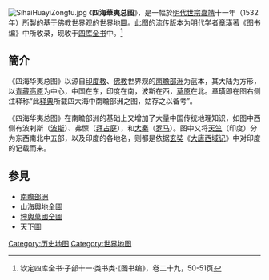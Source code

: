 [[Image:SihaiHuayiZongtu.jpg|thumb]]
《'''四海華夷总图'''》，是一幅於[[明代|明代]][[明世宗|世宗]][[嘉靖|嘉靖]]十一年（1532年）所製的基于佛教世界观的世界地圖。此图的流传版本为明代学者章璜著《图书编》中所收录，现收于[[四库全书|四库全书]]中。<ref>钦定四库全书·子部十一·类书类·《图书编》，卷二十九，50-51页</ref>

==簡介==
《四海华夷总图》以源自[[印度教|印度教]]、[[佛教|佛教]]世界观的[[南瞻部洲|南瞻部洲]]为蓝本，其大陆为方形，以[[青藏高原|青藏高原]]为中心，中国在东，印度在南，波斯在西，[[欧亚大草原|草原]]在北。章璜即在图右侧注释称“此[[佛经|释典]]所载四大海中南瞻部洲之图，姑存之以备考”。

《四海华夷总图》在南瞻部洲的基础上又增加了大量中国传统地理知识，如图中西侧有波剌斯（[[萨珊波斯|波斯]]）、弗懔（[[拜占庭帝国|拜占庭]]），和[[大秦|大秦]]（[[罗马帝国|罗马]]）。图中又将[[天竺|天竺]]（印度）分为东西南北中五部，以及印度的各地名，则都是依据[[玄奘|玄奘]]《[[大唐西域记|大唐西域记]]》中对印度的记载而来。

==参見==
*[[南瞻部洲|南瞻部洲]]
*[[山海輿地全圖|山海輿地全圖]] 
*[[坤輿萬國全圖|坤輿萬國全圖]]
*[[天下圖|天下圖]]
{{中国地图}}
[[Category:历史地图|Category:历史地图]]
[[Category:世界地图|Category:世界地图]]